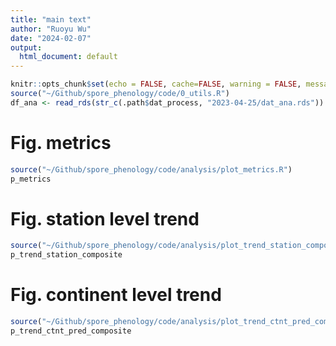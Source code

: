 ```yaml
---
title: "main text"
author: "Ruoyu Wu"
date: "2024-02-07"
output:
  html_document: default
---
```


```r
knitr::opts_chunk$set(echo = FALSE, cache=FALSE, warning = FALSE, message = FALSE, process=FALSE)
source("~/Github/spore_phenology/code/0_utils.R")
df_ana <- read_rds(str_c(.path$dat_process, "2023-04-25/dat_ana.rds"))
```

# Fig. metrics
```r
source("~/Github/spore_phenology/code/analysis/plot_metrics.R")
p_metrics
```

<!-- # Fig. calendar -->
<!-- ```{r calendar-fig, fig.width=10, fig.height=5*0.8, fig.cap = "Fungal spore calendar for 10 sampling stations. The daily long-term mean of fungal spore concentration is displayed, 2003-2022. Stations showing variability in seasonality are ranked by ecological region (A). Stations showing variability in intensity are ranked by long-term mean of annual precipitation (mm) (B). Darker colors indicate higher concentrations, while missing data are represented in white."} -->
<!-- source("code/18_results_temporal_calendar_spatial_variability.R") -->
<!-- p_calendar -->
<!-- ``` -->

# Fig. station level trend
```r
source("~/Github/spore_phenology/code/analysis/plot_trend_station_composite.R")
p_trend_station_composite
```

# Fig. continent level trend
```r
source("~/Github/spore_phenology/code/analysis/plot_trend_ctnt_pred_composite.R")
p_trend_ctnt_pred_composite
```

<!-- # Fig. climate -->
<!-- ```{r climate-fig, fig.height=12, fig.width=12} -->
<!-- source("~/Github/spore_phenology/code/analysis/calc_anom.R") -->
<!-- source("~/Github/spore_phenology/code/analysis/calc_lm_anom.R") -->
<!-- source("~/Github/spore_phenology/code/analysis/calc_lme_anom.R") -->
<!-- source("~/Github/spore_phenology/code/analysis/plot_lme_anom.R") -->
<!-- source("~/Github/spore_phenology/code/analysis/calc_trend_station.R") -->
<!-- source("~/Github/spore_phenology/code/analysis/plot_anom.R") -->
<!-- p_climate -->
<!-- ``` -->